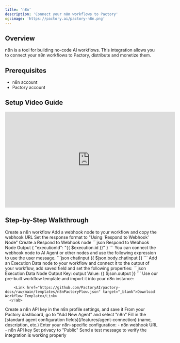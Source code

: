 ```yaml
---
title: 'n8n'
description: 'Connect your n8n workflows to Pactory'
og:image: 'https://pactory.ai/pactory-n8n.png'
---
```


## Overview

n8n is a tool for building no-code AI workflows. This integration allows you to connect your n8n workflows to Pactory, distribute and monetize them.

## Prerequisites

- n8n account
- Pactory account

## Setup Video Guide

<iframe
  width="560"
  height="315"
  src="https://www.youtube.com/embed/BV0YhbJtWl8"
  title="n8n Integration Guide"
  frameborder="0"
  allow="accelerometer; autoplay; clipboard-write; encrypted-media; gyroscope; picture-in-picture"
  allowfullscreen
></iframe>

## Step-by-Step Walkthrough

<Steps>
  <Step title="Create n8n workflow">
    Create a n8n workflow
  </Step>
  <Step title="Set up the workflow">
  <Tabs>
      <Tab title="Step-by-step setup">
      <Steps>
  <Step title="Add a webhook node">
    Add a webhook node to your workflow and copy the webhook URL
  </Step>
  <Step title="Set the response format">
    Set the response format to "Using 'Respond to Webhook' Node"
  </Step>
  <Step title="Create Respond to Webhook node">
    Create a Respond to Webhook node
    <CodeGroup>
            ```json Respond to Webhook Node Output
            { "executionId": "{{ $execution.id }}" }
            ```
    </CodeGroup>
  </Step>
    <Step title="Use chatInput">
    You can connect the webhook node to AI Agent or other nodes and use the following expression to use the user message.
    <CodeGroup>
            ```json chatInput
           {{ $json.body.chatInput }}
            ```
    </CodeGroup>
  </Step>
  <Step title="Add an Execution Data node">
    Add an Execution Data node to your workflow and connect it to the output of your workflow, add saved field and set the following properties:
    <CodeGroup>
            ```json Execution Data Node Output
            Key: output
            Value: {{ $json.output }} 
            ```
    </CodeGroup>
  </Step>
  </Steps>
      </Tab>
      <Tab title="Use pre-built workflow">
        Use our pre-built workflow template and import it into your n8n instance:
        
        <Link href="https://github.com/PactoryAI/pactory-docs/raw/main/templates/n8nPactoryFlow.json" target="_blank">Download Workflow Template</Link>
      </Tab>
  </Tabs>
  
  </Step>
  <Step title="Create n8n API key">
    Create a n8n API key in the n8n profile settings, and save it
  </Step> 
  <Step title="Access Integration">
    From your Pactory dashboard, go to "Add New Agent" and select "n8n"
  </Step>
  <Step title="Configure Basic Settings">
    Fill in the [standard agent configuration fields](/features/agent-connection) (name, description, etc.)
  </Step>
  <Step title="Configure Integration">
    Enter your n8n-specific configuration:
    - n8n webhook URL
    - n8n API key
  </Step>
  <Step title="Publish your agent">
    Set privacy to "Public"
  </Step>
  <Step title="Test Connection">
    Send a test message to verify the integration is working properly
  </Step>
  <Step title="Share your agent and get paid based on usage!">
  </Step>
</Steps>

